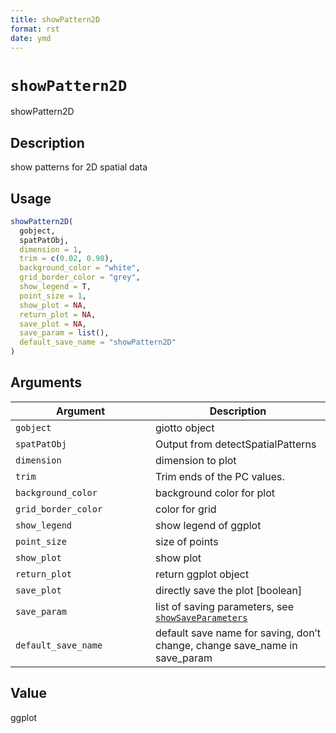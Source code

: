 ```yaml
--- 
title: showPattern2D 
format: rst 
date: ymd 
--- 
```

# `showPattern2D`

showPattern2D


## Description

show patterns for 2D spatial data


## Usage

```r
showPattern2D(
  gobject,
  spatPatObj,
  dimension = 1,
  trim = c(0.02, 0.98),
  background_color = "white",
  grid_border_color = "grey",
  show_legend = T,
  point_size = 1,
  show_plot = NA,
  return_plot = NA,
  save_plot = NA,
  save_param = list(),
  default_save_name = "showPattern2D"
)
```


## Arguments

Argument      |Description
------------- |----------------
`gobject`     |     giotto object
`spatPatObj`     |     Output from detectSpatialPatterns
`dimension`     |     dimension to plot
`trim`     |     Trim ends of the PC values.
`background_color`     |     background color for plot
`grid_border_color`     |     color for grid
`show_legend`     |     show legend of ggplot
`point_size`     |     size of points
`show_plot`     |     show plot
`return_plot`     |     return ggplot object
`save_plot`     |     directly save the plot [boolean]
`save_param`     |     list of saving parameters, see [`showSaveParameters`](#showsaveparameters)
`default_save_name`     |     default save name for saving, don't change, change save_name in save_param


## Value

ggplot


